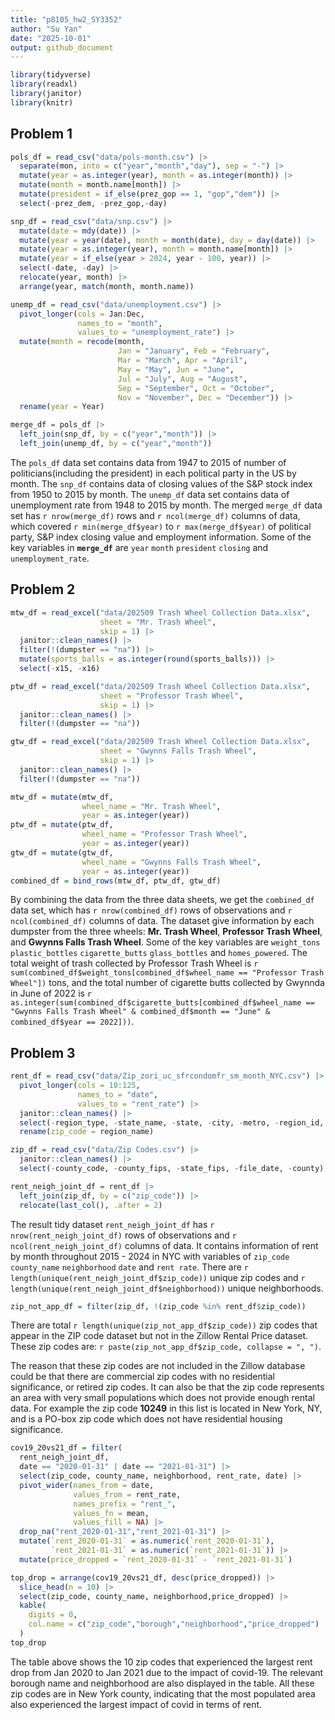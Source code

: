 ```yaml
---
title: "p8105_hw2_SY3352"
author: "Su Yan"
date: "2025-10-01"
output: github_document
---
```


```r
library(tidyverse)
library(readxl)
library(janitor)
library(knitr)
```

## Problem 1
```r
pols_df = read_csv("data/pols-month.csv") |> 
  separate(mon, into = c("year","month","day"), sep = "-") |> 
  mutate(year = as.integer(year), month = as.integer(month)) |> 
  mutate(month = month.name[month]) |> 
  mutate(president = if_else(prez_gop == 1, "gop","dem")) |> 
  select(-prez_dem, -prez_gop,-day)
```

```r
snp_df = read_csv("data/snp.csv") |> 
  mutate(date = mdy(date)) |> 
  mutate(year = year(date), month = month(date), day = day(date)) |> 
  mutate(year = as.integer(year), month = month.name[month]) |> 
  mutate(year = if_else(year > 2024, year - 100, year)) |> 
  select(-date, -day) |> 
  relocate(year, month) |> 
  arrange(year, match(month, month.name))
```

```r
unemp_df = read_csv("data/unemployment.csv") |> 
  pivot_longer(cols = Jan:Dec,
               names_to = "month",
               values_to = "unemployment_rate") |> 
  mutate(month = recode(month,
                        Jan = "January", Feb = "February", 
                        Mar = "March", Apr = "April", 
                        May = "May", Jun = "June",
                        Jul = "July", Aug = "August", 
                        Sep = "September", Oct = "October",
                        Nov = "November", Dec = "December")) |> 
  rename(year = Year) 
```

```r
merge_df = pols_df |> 
  left_join(snp_df, by = c("year","month")) |> 
  left_join(unemp_df, by = c("year","month"))
```

The `pols_df` data set contains data from 1947 to 2015 of number of politicians(including the president) in each political party in the US by month. The `snp_df` contains data of closing values of the S&P stock index from 1950 to 2015 by month. The `unemp_df` data set contains data of unemployment rate from 1948 to 2015 by month. The merged `merge_df` data set has `r nrow(merge_df)` rows and `r ncol(merge_df)` columns of data, which covered `r min(merge_df$year)` to `r max(merge_df$year)` of political party, S&P index closing value and employment information. Some of the key variables in **`merge_df`** are `year` `month` `president` `closing` and `unemployment_rate`.

## Problem 2
```r
mtw_df = read_excel("data/202509 Trash Wheel Collection Data.xlsx",
                    sheet = "Mr. Trash Wheel",
                    skip = 1) |> 
  janitor::clean_names() |> 
  filter(!(dumpster == "na")) |> 
  mutate(sports_balls = as.integer(round(sports_balls))) |> 
  select(-x15, -x16)
```

```r
ptw_df = read_excel("data/202509 Trash Wheel Collection Data.xlsx",
                    sheet = "Professor Trash Wheel",
                    skip = 1) |> 
  janitor::clean_names() |> 
  filter(!(dumpster == "na")) 
```

```r
gtw_df = read_excel("data/202509 Trash Wheel Collection Data.xlsx",
                    sheet = "Gwynns Falls Trash Wheel",
                    skip = 1) |> 
  janitor::clean_names() |> 
  filter(!(dumpster == "na")) 
```

```r
mtw_df = mutate(mtw_df, 
                wheel_name = "Mr. Trash Wheel", 
                year = as.integer(year))
ptw_df = mutate(ptw_df, 
                wheel_name = "Professor Trash Wheel", 
                year = as.integer(year))
gtw_df = mutate(gtw_df, 
                wheel_name = "Gwynns Falls Trash Wheel", 
                year = as.integer(year))
combined_df = bind_rows(mtw_df, ptw_df, gtw_df) 
```

By combining the data from the three data sheets, we get the `combined_df` data set, which has `r nrow(combined_df)` rows of observations and `r ncol(combined_df)` columns of data. The dataset give information by each dumpster from the three wheels: **Mr. Trash Wheel**, **Professor Trash Wheel**, and **Gwynns Falls Trash Wheel**. Some of the key variables  are `weight_tons` `plastic_bottles` `cigarette_butts` `glass_bottles` and `homes_powered`. The total weight of trash collected by Professor Trash Wheel is `r sum(combined_df$weight_tons[combined_df$wheel_name == "Professor Trash Wheel"])` tons, and the total number of cigarette butts collected by Gwynnda in June of 2022 is `r as.integer(sum(combined_df$cigarette_butts[combined_df$wheel_name == "Gwynns Falls Trash Wheel" & combined_df$month == "June" & combined_df$year == 2022]))`.

## Problem 3
```r
rent_df = read_csv("data/Zip_zori_uc_sfrcondomfr_sm_month_NYC.csv") |> 
  pivot_longer(cols = 10:125,
               names_to = "date",
               values_to = "rent_rate") |> 
  janitor::clean_names() |> 
  select(-region_type, -state_name, -state, -city, -metro, -region_id, -size_rank) |> 
  rename(zip_code = region_name)
```

```r
zip_df = read_csv("data/Zip Codes.csv") |> 
  janitor::clean_names() |> 
  select(-county_code, -county_fips, -state_fips, -file_date, -county)
```

```r
rent_neigh_joint_df = rent_df |> 
  left_join(zip_df, by = c("zip_code")) |> 
  relocate(last_col(), .after = 2)
```

The result tidy dataset `rent_neigh_joint_df` has `r nrow(rent_neigh_joint_df)` rows of observations and `r ncol(rent_neigh_joint_df)` columns of data. It contains information of rent by month throughout 2015 - 2024 in NYC with variables of `zip_code` `county_name` `neighborhood` `date` and `rent rate`. There are `r length(unique(rent_neigh_joint_df$zip_code))` unique zip codes and `r length(unique(rent_neigh_joint_df$neighborhood))` unique neighborhoods.

```r
zip_not_app_df = filter(zip_df, !(zip_code %in% rent_df$zip_code)) 
```
There are total `r length(unique(zip_not_app_df$zip_code))` zip codes that appear in the ZIP code dataset but not in the Zillow Rental Price dataset. These zip codes are: `r paste(zip_not_app_df$zip_code, collapse = ", ")`.  

The reason that these zip codes are not included in the Zillow database could be that there are commercial zip codes with no residential significance, or retired zip codes. It can also be that the zip code represents an area with very small populations which does not provide enough rental data. For example the zip code **10249** in this list is located in New York, NY, and is a PO-box zip code which does not have residential housing significance.  

```r
cov19_20vs21_df = filter(
  rent_neigh_joint_df, 
  date == "2020-01-31" | date == "2021-01-31") |> 
  select(zip_code, county_name, neighborhood, rent_rate, date) |> 
  pivot_wider(names_from = date,
              values_from = rent_rate,
              names_prefix = "rent_",
              values_fn = mean,
              values_fill = NA) |> 
  drop_na("rent_2020-01-31","rent_2021-01-31") |> 
  mutate(`rent_2020-01-31` = as.numeric(`rent_2020-01-31`),
         `rent_2021-01-31` = as.numeric(`rent_2021-01-31`)) |> 
  mutate(price_dropped = `rent_2020-01-31` - `rent_2021-01-31`)
```

```r
top_drop = arrange(cov19_20vs21_df, desc(price_dropped)) |> 
  slice_head(n = 10) |> 
  select(zip_code, county_name, neighborhood,price_dropped) |> 
  kable(
    digits = 0,
    col.name = c("zip_code","borough","neighborhood","price_dropped")
  )
top_drop
```

The table above shows the 10 zip codes that experienced the largest rent drop from Jan 2020 to Jan 2021 due to the impact of covid-19. The relevant borough name and neighborhood are also displayed in the table. All these zip codes are in New York county, indicating that the most populated area also experienced the largest impact of covid in terms of rent.